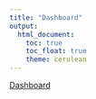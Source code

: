 ```yaml
---
title: "Dashboard"
output: 
  html_document:
    toc: true
    toc_float: true
    theme: cerulean
---
```


[Dashboard](dashboard.html)